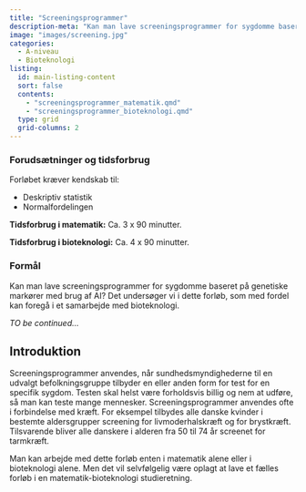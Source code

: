 ```yaml
---
title: "Screeningsprogrammer"
description-meta: "Kan man lave screeningsprogrammer for sygdomme baseret på genetiske markører med brug af AI? Det undersøger vi i dette forløb, som med fordel kan foregå i et samarbejde med bioteknologi."
image: "images/screening.jpg"
categories:
  - A-niveau
  - Bioteknologi
listing:
  id: main-listing-content
  sort: false
  contents:
    - "screeningsprogrammer_matematik.qmd"
    - "screeningsprogrammer_bioteknologi.qmd"
  type: grid
  grid-columns: 2
---
```




::: {.callout-caution collapse="true" appearance="minimal"}
### Forudsætninger og tidsforbrug
Forløbet kræver kendskab til:

+ Deskriptiv statistik
+ Normalfordelingen

**Tidsforbrug i matematik:** Ca. 3 x 90 minutter.

**Tidsforbrug i bioteknologi:** Ca. 4 x 90 minutter.

:::

::: {.purpose}

### Formål

Kan man lave screeningsprogrammer for sygdomme baseret på genetiske markører med brug af AI? Det undersøger vi i dette forløb, som med fordel kan foregå i et samarbejde med bioteknologi.

*TO be continued...*

:::


## Introduktion

Screeningsprogrammer anvendes, når sundhedsmyndighederne til en udvalgt befolkningsgruppe tilbyder en eller anden form for test for en specifik sygdom. Testen skal helst være forholdsvis billig og nem at udføre, så man kan teste mange mennesker. Screeningsprogrammer anvendes ofte i forbindelse med kræft. For eksempel tilbydes alle danske kvinder i bestemte aldersgrupper screening for livmoderhalskræft og for brystkræft. Tilsvarende bliver alle danskere i alderen fra 50 til 74 år screenet for tarmkræft.

Man kan arbejde med dette forløb enten i matematik alene eller i bioteknologi alene. Men det vil selvfølgelig være oplagt at lave et fælles forløb i en matematik-bioteknologi studieretning.

::: {#main-listing-content}
:::